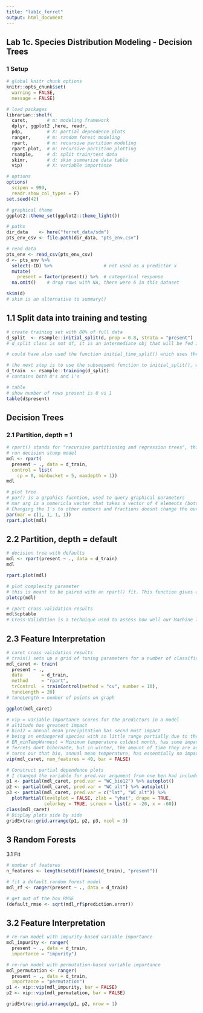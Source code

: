 ```yaml
---
title: "lab1c_ferret"
output: html_document
---
```


## Lab 1c. Species Distribution Modeling - Decision Trees

### 1 Setup

```r
# global knitr chunk options
knitr::opts_chunk$set(
  warning = FALSE, 
  message = FALSE)

# load packages
librarian::shelf(
  caret,       # m: modeling framework
  dplyr, ggplot2 ,here, readr, 
  pdp,         # X: partial dependence plots
  ranger,      # m: random forest modeling
  rpart,       # m: recursive partition modeling
  rpart.plot,  # m: recursive partition plotting
  rsample,     # d: split train/test data
  skimr,       # d: skim summarize data table
  vip)         # X: variable importance

# options
options(
  scipen = 999,
  readr.show_col_types = F)
set.seed(42)

# graphical theme
ggplot2::theme_set(ggplot2::theme_light())

# paths
dir_data    <- here("ferret_data/sdm")
pts_env_csv <- file.path(dir_data, "pts_env.csv")

# read data
pts_env <- read_csv(pts_env_csv)
d <- pts_env %>% 
  select(-ID) %>%                   # not used as a predictor x
  mutate(
    present = factor(present)) %>%  # categorical response
  na.omit()    # drop rows with NA, there were 6 in this dataset

skim(d)
# skim is an alternative to summary()
```

## 1.1 Split data into training and testing

```r
# create training set with 80% of full data
d_split  <- rsample::initial_split(d, prop = 0.8, strata = "present")
# d_split class is not df, it is an intermediate obj that will be fed into the function training()

# could have also used the function initial_time_split() which uses the first proportion of the data set and second portion rather than drawing random sample for the split

# the next step is to use the subsequent function to initial_split(), which is training(), which requires the input to be an rsplit obj
d_train  <- rsample::training(d_split)
# contains both 0's and 1's

# table 
# show number of rows present is 0 vs 1
table(d$present)
```

## Decision Trees

### 2.1 Partition, depth = 1

```r
# rpart() stands for "recursive partitioning and regression trees", this function runs a rpart model running every column to predict presence of the species, with the control argument specifying criteria for splits to occur at each node, such as cp denoting that there is no minimum complexity (model simplicity achieved), and the minimum number of observations in any terminal node
# run decision stump model
mdl <- rpart(
  present ~ ., data = d_train, 
  control = list(
    cp = 0, minbucket = 5, maxdepth = 1))
mdl
```

```r
# plot tree 
# par() is a grpahics fucntion, used to query graphical parameters
# mar arg is a numericla vector that takes a vector of 4 elements (bottom, left, top, right) thjat gives the lines of margin on all sides of the plot
# Changing the 1's to other numbers and fractions doesnt change the output tho, maybe it only changes when knitted?
par(mar = c(1, 1, 1, 1)) 
rpart.plot(mdl)
```
## 2.2 Partition, depth = default

```r
# decision tree with defaults
mdl <- rpart(present ~ ., data = d_train)
mdl
```

```r
rpart.plot(mdl)

# plot complexity parameter
# this is meant to be paired with an rpart() fit. This function gives a visual representation of the cross validation results in an rpart object
plotcp(mdl)

# rpart cross validation results
mdl$cptable
# Cross-Validation is a technique used to assess how well our Machine learning models perform on unseen data. It's the process of assessing how the results of a statistical analysis will generalize to an independent data set
```

## 2.3 Feature Interpretation

```r
# caret cross validation results
# train() sets up a grid of tuning parameters for a number of classification and regression routines, fits each model and calculates a resampling based performance measure.
mdl_caret <- train(
  present ~ .,
  data       = d_train,
  method     = "rpart",
  trControl  = trainControl(method = "cv", number = 10),
  tuneLength = 20)
# tuneLength = number of points on graph

ggplot(mdl_caret)
```

```r
# vip = variable importance scores for the predictors in a model
# altitude has greatest impact
# bio12 = annual mean precipitation has secnd most impact
# being an endangered species with so little range partially due to the small population size, the lon and lat have a large impact
# ER_minTempWarmest = Minimum temperature coldest month, has some impact but not much, seems the ferrets can deal with some cold temps
# ferrets dont hibernate, but in winter, the amount of time they are active and the distances they travel decrease substantially (source: https://nationalzoo.si.edu/animals/black-footed-ferret#:~:text=In%20burrows%2C%20they%20sleep%2C%20catch,distances%20they%20travel%20decrease%20substantially.)
# turns our that bio, annual mean temperature, has essentially no impact on ferret's habitat selection
vip(mdl_caret, num_features = 40, bar = FALSE)
```

```r
# Construct partial dependence plots
# I changed the variable for pred.var argument from one ben had included to wc_alt (the most imp predictor) and the lat that ben had to bio12 since thats my second most important predictor
p1 <- partial(mdl_caret, pred.var = "WC_bio12") %>% autoplot()
p2 <- partial(mdl_caret, pred.var = "WC_alt") %>% autoplot()
p3 <- partial(mdl_caret, pred.var = c("lat", "WC_alt")) %>% 
  plotPartial(levelplot = FALSE, zlab = "yhat", drape = TRUE, 
              colorkey = TRUE, screen = list(z = -20, x = -60))
class(mdl_caret)
# Display plots side by side
gridExtra::grid.arrange(p1, p2, p3, ncol = 3)
```
## 3 Random Forests

3.1 Fit
```r
# number of features
n_features <- length(setdiff(names(d_train), "present"))

# fit a default random forest model
mdl_rf <- ranger(present ~ ., data = d_train)

# get out of the box RMSE
(default_rmse <- sqrt(mdl_rf$prediction.error))
```

## 3.2 Feature Interpretation

```r
# re-run model with impurity-based variable importance
mdl_impurity <- ranger(
  present ~ ., data = d_train,
  importance = "impurity")

# re-run model with permutation-based variable importance
mdl_permutation <- ranger(
  present ~ ., data = d_train,
  importance = "permutation")
p1 <- vip::vip(mdl_impurity, bar = FALSE)
p2 <- vip::vip(mdl_permutation, bar = FALSE)

gridExtra::grid.arrange(p1, p2, nrow = 1)
```















